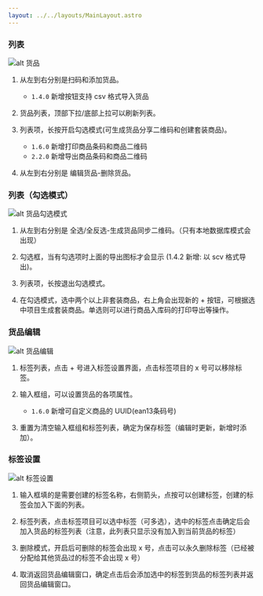 ```yaml
---
layout: ../../layouts/MainLayout.astro
---
```


### 列表

![alt 货品](/goods-mark.png)

1. 从左到右分别是扫码和添加货品。

   - `1.4.0` 新增按钮支持 csv 格式导入货品

2. 货品列表，顶部下拉/底部上拉可以刷新列表。

3. 列表项，长按开启勾选模式(可生成货品分享二维码和创建套装商品)。

   - `1.6.0` 新增打印商品条码和商品二维码
   - `2.2.0` 新增导出商品条码和商品二维码

4. 从左到右分别是 编辑货品-删除货品。

### 列表（勾选模式）

![alt 货品勾选模式](/goods-select-mark.png)

1. 从左到右分别是 全选/全反选-生成货品同步二维码。（只有本地数据库模式会出现）

2. 勾选框，当有勾选项时上面的导出图标才会显示 (1.4.2 新增: 以 scv 格式导出)。

3. 列表项，长按退出勾选模式。

4. 在勾选模式，选中两个以上非套装商品，右上角会出现新的 + 按钮，可根据选中项目生成套装商品。单选则可以进行商品入库码的打印导出等操作。

### 货品编辑

![alt 货品编辑](/edit-good-mark.png)

1. 标签列表，点击 + 号进入标签设置界面，点击标签项目的 x 号可以移除标签。

2. 输入框组，可以设置货品的各项属性。

   - `1.6.0` 新增可自定义商品的 UUID(ean13条码号)

3. 重置为清空输入框组和标签列表，确定为保存标签（编辑时更新，新增时添加）。

### 标签设置

![alt 标签设置](/tag-mark.png)

1. 输入框填的是需要创建的标签名称，右侧箭头，点按可以创建标签，创建的标签会加入下面的列表。

2. 标签列表，点击标签项目可以选中标签（可多选），选中的标签点击确定后会加入货品的标签列表（注意，此列表只显示没有加入到当前货品的标签）

3. 删除模式，开启后可删除的标签会出现 x 号，点击可以永久删除标签（已经被分配给其他货品过的标签不会出现 x 号）

4. 取消返回货品编辑窗口，确定点击后会添加选中的标签到货品的标签列表并返回货品编辑窗口。
